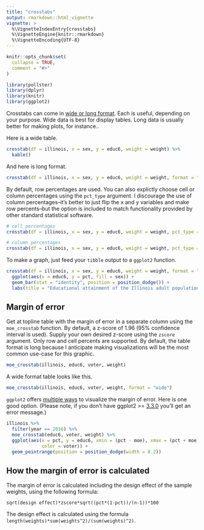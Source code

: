 ```yaml
---
title: "crosstabs"
output: rmarkdown::html_vignette
vignette: >
  %\VignetteIndexEntry{crosstabs}
  %\VignetteEngine{knitr::rmarkdown}
  %\VignetteEncoding{UTF-8}
---
```


```r
knitr::opts_chunk$set(
  collapse = TRUE,
  comment = "#>"
)
```

```r
library(pollster)
library(dplyr)
library(knitr)
library(ggplot2)
```

Crosstabs can come in [wide or long format](https://en.wikipedia.org/wiki/Wide_and_narrow_data). Each is useful, depending on your purpose. Wide data is best for display tables. Long data is usually better for making plots, for instance..

Here is a wide table.

```r
crosstab(df = illinois, x = sex, y = educ6, weight = weight) %>%
  kable()
```

And here is long format.

```r
crosstab(df = illinois, x = sex, y = educ6, weight = weight, format = "long")
```

By default, row percentages are used. You can also explictly choose cell or column percentages using the `pct_type` argument. I discourage the use of column percentages--it's better to just flip the x and y variables and make row percents--but the option is included to match functionality provided by other standard statistical software.

```r
# cell percentages
crosstab(df = illinois, x = sex, y = educ6, weight = weight, pct_type = "cell")

# column percentages
crosstab(df = illinois, x = sex, y = educ6, weight = weight, pct_type = "column")
```

To make a graph, just feed your `tibble` output to a `ggplot2` function.

```r
crosstab(df = illinois, x = sex, y = educ6, weight = weight, format = "long") %>%
  ggplot(aes(x = educ6, y = pct, fill = sex)) +
  geom_bar(stat = "identity", position = position_dodge()) +
  labs(title = "Educational attainment of the Illinois adult population by gender")
```

## Margin of error

Get at topline table with the margin of error in a separate column using the `moe_crosstab` function. By default, a z-score of 1.96 (95% confidence interval is used). Supply your own desired z-score using the `zscore` argument. Only row and cell percents are supported. By default, the table format is long because I anticipate making visualizations will be the most common use-case for this graphic.

```r
moe_crosstab(illinois, educ6, voter, weight)
```

A wide format table looks like this.

```r
moe_crosstab(illinois, educ6, voter, weight, format = "wide")
```

`ggplot2` offers [multiple ways](http://www.sthda.com/english/wiki/ggplot2-error-bars-quick-start-guide-r-software-and-data-visualization) to visualize the margin of error. Here is one good option. (Please note, if you don't have ggplot2 >= [3.3.0](https://www.tidyverse.org/blog/2020/03/ggplot2-3-3-0/) you'll get an error message.)

```r
illinois %>%
  filter(year == 2016) %>%
  moe_crosstab(educ6, voter, weight) %>%
  ggplot(aes(x = pct, y = educ6, xmin = (pct - moe), xmax = (pct + moe),
             color = voter)) +
  geom_pointrange(position = position_dodge(width = 0.2))
```


## How the margin of error is calculated

The margin of error is calculated including the design effect of the sample weights, using the following formula:

`sqrt(design effect)*zscore*sqrt((pct*(1-pct))/(n-1))*100`

The design effect is calculated using the formula `length(weights)*sum(weights^2)/(sum(weights)^2)`.
